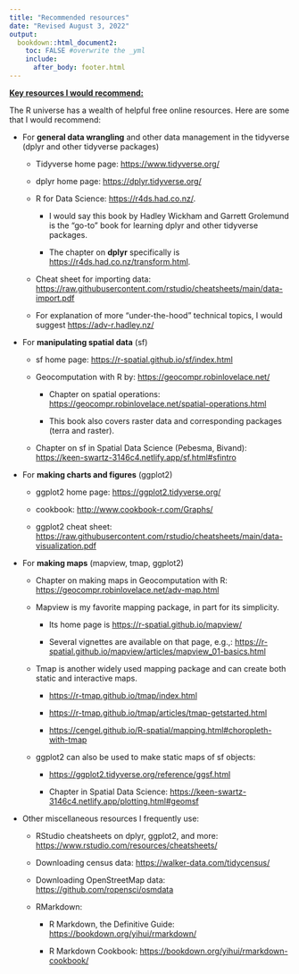 ```yaml
---
title: "Recommended resources"
date: "Revised August 3, 2022"
output: 
  bookdown::html_document2:
    toc: FALSE #overwrite the _yml
    include: 
      after_body: footer.html
---
```


[**Key resources I would recommend:**]{.underline}

The R universe has a wealth of helpful free online resources. Here are some that I would recommend:

-   For **general data wrangling** and other data management in the tidyverse (dplyr and other tidyverse packages)

    -   Tidyverse home page: <https://www.tidyverse.org/>

    -   dplyr home page: <https://dplyr.tidyverse.org/>

    -   R for Data Science: <https://r4ds.had.co.nz/>.

        -   I would say this book by Hadley Wickham and Garrett Grolemund is the "go-to" book for learning dplyr and other tidyverse packages.

        -   The chapter on **dplyr** specifically is <https://r4ds.had.co.nz/transform.html>.

    -   Cheat sheet for importing data: <https://raw.githubusercontent.com/rstudio/cheatsheets/main/data-import.pdf>

    -   For explanation of more "under-the-hood" technical topics, I would suggest <https://adv-r.hadley.nz/>

-   For **manipulating spatial data** (sf)

    -   sf home page: <https://r-spatial.github.io/sf/index.html>

    -   Geocomputation with R by: <https://geocompr.robinlovelace.net/>

        -   Chapter on spatial operations: <https://geocompr.robinlovelace.net/spatial-operations.html>

        -   This book also covers raster data and corresponding packages (terra and raster).

    -   Chapter on sf in Spatial Data Science (Pebesma, Bivand): <https://keen-swartz-3146c4.netlify.app/sf.html#sfintro>

-   For **making charts and figures** (ggplot2)

    -   ggplot2 home page: <https://ggplot2.tidyverse.org/>

    -   cookbook: <http://www.cookbook-r.com/Graphs/>

    -   ggplot2 cheat sheet: <https://raw.githubusercontent.com/rstudio/cheatsheets/main/data-visualization.pdf>

-   For **making maps** (mapview, tmap, ggplot2)

    -   Chapter on making maps in Geocomputation with R: <https://geocompr.robinlovelace.net/adv-map.html>

    -   Mapview is my favorite mapping package, in part for its simplicity.

        -   Its home page is <https://r-spatial.github.io/mapview/>

        -   Several vignettes are available on that page, e.g.,: <https://r-spatial.github.io/mapview/articles/mapview_01-basics.html>

    -   Tmap is another widely used mapping package and can create both static and interactive maps.

        -   <https://r-tmap.github.io/tmap/index.html>

        -   <https://r-tmap.github.io/tmap/articles/tmap-getstarted.html>

        -   <https://cengel.github.io/R-spatial/mapping.html#choropleth-with-tmap>

    -   ggplot2 can also be used to make static maps of sf objects:

        -   <https://ggplot2.tidyverse.org/reference/ggsf.html>

        -   Chapter in Spatial Data Science: <https://keen-swartz-3146c4.netlify.app/plotting.html#geomsf>

-   Other miscellaneous resources I frequently use:

    -   RStudio cheatsheets on dplyr, ggplot2, and more: <https://www.rstudio.com/resources/cheatsheets/>

    -   Downloading census data: <https://walker-data.com/tidycensus/>

    -   Downloading OpenStreetMap data: <https://github.com/ropensci/osmdata>

    -   RMarkdown:

        -   R Markdown, the Definitive Guide: <https://bookdown.org/yihui/rmarkdown/>

        -   R Markdown Cookbook: <https://bookdown.org/yihui/rmarkdown-cookbook/>
